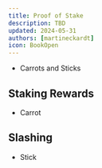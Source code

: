 ```yaml
---
title: Proof of Stake
description: TBD
updated: 2024-05-31
authors: [martineckardt]
icon: BookOpen
---
```



- Carrots and Sticks

## <GlossaryTerm>Staking</GlossaryTerm> Rewards

- Carrot

## Slashing

- Stick